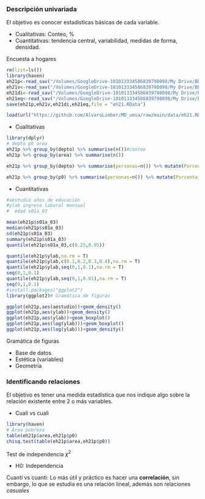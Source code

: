 ### Descripción univariada 

El objetivo es conocer estadísticas básicas de cada variable.

  + Cualitativas: Conteo, %
  + Cuantitativas: tendencia central, variabilidad, medidas de forma, densidad. 

Encuesta a hogares

```r
rm(list=ls())
library(haven)
eh21p<-read_sav("/Volumes/GoogleDrive-101013334586839798098/My Drive/BD_MD/eh2021/EH2021_Persona.sav")
eh21v<-read_sav("/Volumes/GoogleDrive-101013334586839798098/My Drive/BD_MD/eh2021/EH2021_Vivienda.sav")
eh21di<-read_sav("/Volumes/GoogleDrive-101013334586839798098/My Drive/BD_MD/eh2021/EH2021_Discriminacion.sav")
eh21eq<-read_sav("/Volumes/GoogleDrive-101013334586839798098/My Drive/BD_MD/eh2021/EH2021_Equipamiento.sav")
save(eh21p,eh21v,eh21di,eh21eq,file = "eh21.RData")

load(url("https://github.com/AlvaroLimber/MD_umsa/raw/main/data/eh21.RData"))
```

  - Cualitativas
  
```r
library(dplyr)
# depto p0 area
eh21p %>% group_by(depto) %>% summarise(n())#conteo
eh21p %>% group_by(area) %>% summarise(n())

eh21p %>% group_by(depto) %>% summarise(personas=n()) %>% mutate(Porcentaje=(personas/sum(personas))*100)

eh21p %>% group_by(p0) %>% summarise(personas=n()) %>% mutate(Porcentaje=(personas/sum(personas))*100)
```

  - Cuantitativas  

```r
#aestudio años de educación
#ylab ingreso laboral mensual
#  edad s01a_03

mean(eh21p$s01a_03)
median(eh21p$s01a_03)
sd(eh21p$s01a_03)
summary(eh21p$s01a_03)
quantile(eh21p$s01a_03,c(0.25,0.95))

quantile(eh21p$ylab,na.rm = T)
quantile(eh21p$ylab,c(0.1,0.2,0.3,0.4),na.rm = T)
quantile(eh21p$ylab,seq(0,1,0.1),na.rm = T)
seq(0,1,0.1)
quantile(eh21p$ylab,seq(0,1,0.01),na.rm = T)
seq(0,1,0.1)
#install.packages("ggplot2")
library(ggplot2)# Gramática de figuras

ggplot(eh21p,aes(aestudio))+geom_density()
ggplot(eh21p,aes(ylab))+geom_density()
ggplot(eh21p,aes(ylab))+geom_boxplot()
ggplot(eh21p,aes(log(ylab)))+geom_boxplot()
ggplot(eh21p,aes(log(ylab)))+geom_density()
```

Gramática de figuras

  - Base de datos
  - Estética (variables)
  - Geometría

### Identificando relaciones

El objetivo es tener una medida estadística que nos indique algo sobre la relación existente entre 2 o más variables.

  - Cuali vs cuali

```r
library(haven)
# Área pobreza
table(eh21p$area,eh21p$p0)
chisq.test(table(eh21p$area,eh21p$p0))
```

Test de independencia $\chi^2$

  - H0: Independencia

Cuanti vs cuanti: Lo más útil y práctico es hacer una **correlación**, sin embargo, lo que se estudia es una relación lineal, además son relaciones *casuales*

